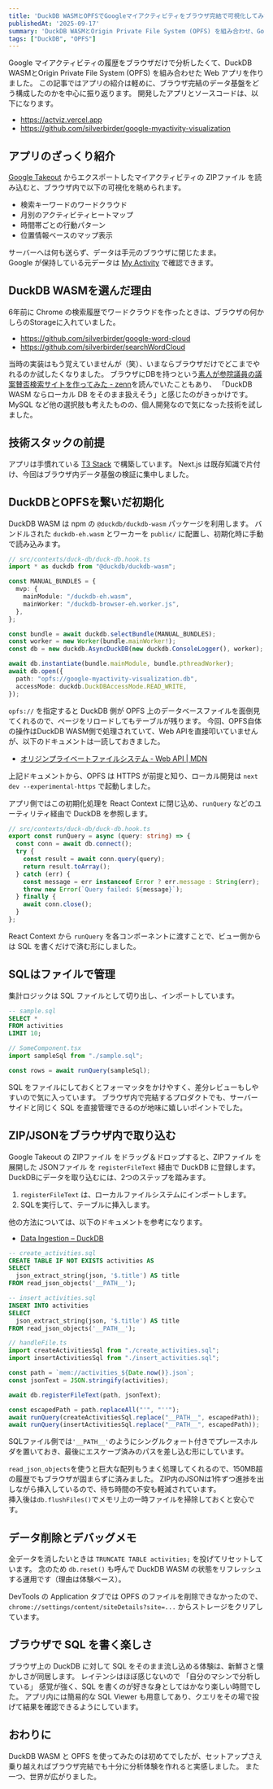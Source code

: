 ```yaml
---
title: 'DuckDB WASMとOPFSでGoogleマイアクティビティをブラウザ完結で可視化してみた'
publishedAt: '2025-09-17'
summary: 'DuckDB WASMとOrigin Private File System (OPFS) を組み合わせ、Google マイアクティビティの履歴をブラウザ内に閉じたまま扱えるようにしたときの設計と学びを整理しました。'
tags: ["DuckDB", "OPFS"]
---
```


Google マイアクティビティの履歴をブラウザだけで分析したくて、DuckDB WASMとOrigin Private File System (OPFS) を組み合わせた Web アプリを作りました。
この記事ではアプリの紹介は軽めに、ブラウザ完結のデータ基盤をどう構成したのかを中心に振り返ります。
開発したアプリとソースコードは、以下になります。

- https://actviz.vercel.app
- https://github.com/silverbirder/google-myactivity-visualization

## アプリのざっくり紹介

[Google Takeout](https://takeout.google.com/settings/takeout) からエクスポートしたマイアクティビティの ZIPファイル を読み込むと、ブラウザ内で以下の可視化を眺められます。

- 検索キーワードのワードクラウド
- 月別のアクティビティヒートマップ
- 時間帯ごとの行動パターン
- 位置情報ベースのマップ表示

サーバーへは何も送らず、データは手元のブラウザに閉じたまま。  
Google が保持している元データは [My Activity](https://myactivity.google.com/myactivity) で確認できます。

## DuckDB WASMを選んだ理由

6年前に Chrome の検索履歴でワードクラウドを作ったときは、ブラウザの何かしらのStorageに入れていました。

- https://github.com/silverbirder/google-word-cloud
- https://github.com/silverbirder/searchWordCloud

当時の実装はもう覚えていませんが（笑）、いまならブラウザだけでどこまでやれるのか試したくなりました。
ブラウザにDBを持つという[素人が参院議員の議案賛否検索サイトを作ってみた - zenn](https://zenn.dev/midorisawa07/articles/7b6b24a46925fd)を読んでいたこともあり、
「DuckDB WASM ならローカル DB をそのまま扱えそう」と感じたのがきっかけです。MySQL など他の選択肢も考えたものの、個人開発なので気になった技術を試しました。

## 技術スタックの前提

アプリは手慣れている [T3 Stack](https://create.t3.gg/) で構築しています。
Next.js は既存知識で片付け、今回はブラウザ内データ基盤の検証に集中しました。

## DuckDBとOPFSを繋いだ初期化

DuckDB WASM は npm の `@duckdb/duckdb-wasm` パッケージを利用します。
バンドルされた `duckdb-eh.wasm` とワーカーを `public/` に配置し、初期化時に手動で読み込みます。

```ts
// src/contexts/duck-db/duck-db.hook.ts
import * as duckdb from "@duckdb/duckdb-wasm";

const MANUAL_BUNDLES = {
  mvp: {
    mainModule: "/duckdb-eh.wasm",
    mainWorker: "/duckdb-browser-eh.worker.js",
  },
};

const bundle = await duckdb.selectBundle(MANUAL_BUNDLES);
const worker = new Worker(bundle.mainWorker!);
const db = new duckdb.AsyncDuckDB(new duckdb.ConsoleLogger(), worker);

await db.instantiate(bundle.mainModule, bundle.pthreadWorker);
await db.open({
  path: "opfs://google-myactivity-visualization.db",
  accessMode: duckdb.DuckDBAccessMode.READ_WRITE,
});
```

`opfs://` を指定すると DuckDB 側が OPFS 上のデータベースファイルを面倒見てくれるので、ページをリロードしてもテーブルが残ります。
今回、OPFS自体の操作はDuckDB WASM側で処理されていて、Web APIを直接叩いていませんが、以下のドキュメントは一読しておきました。

- [オリジンプライベートファイルシステム - Web API | MDN](https://developer.mozilla.org/ja/docs/Web/API/File_System_API/Origin_private_file_system)

上記ドキュメントから、OPFS は HTTPS が前提と知り、ローカル開発は `next dev --experimental-https` で起動しました。

アプリ側ではこの初期化処理を React Context に閉じ込め、`runQuery` などのユーティリティ経由で DuckDB を参照します。

```ts
// src/contexts/duck-db/duck-db.hook.ts
export const runQuery = async (query: string) => {
  const conn = await db.connect();
  try {
    const result = await conn.query(query);
    return result.toArray();
  } catch (err) {
    const message = err instanceof Error ? err.message : String(err);
    throw new Error(`Query failed: ${message}`);
  } finally {
    await conn.close();
  }
};
```

React Context から `runQuery` を各コンポーネントに渡すことで、ビュー側からは SQL を書くだけで済む形にしました。

## SQLはファイルで管理

集計ロジックは SQL ファイルとして切り出し、インポートしています。

```sql
-- sample.sql
SELECT *
FROM activities
LIMIT 10;
```

```ts
// SomeComponent.tsx
import sampleSql from "./sample.sql";

const rows = await runQuery(sampleSql);
```

SQL をファイルにしておくとフォーマッタをかけやすく、差分レビューもしやすいので気に入っています。
ブラウザ内で完結するプロダクトでも、サーバーサイドと同じく SQL を直接管理できるのが地味に嬉しいポイントでした。

## ZIP/JSONをブラウザ内で取り込む

Google Takeout の ZIPファイル をドラッグ＆ドロップすると、ZIPファイル を展開した JSONファイル を `registerFileText` 経由で DuckDB に登録します。
DuckDBにデータを取り込むには、2つのステップを踏みます。

1. `registerFileText` は、ローカルファイルシステムにインポートします。
2. SQLを実行して、テーブルに挿入します。

他の方法については、以下のドキュメントを参考になります。

- [Data Ingestion – DuckDB](https://duckdb.org/docs/stable/clients/wasm/data_ingestion.html)

```sql
-- create_activities.sql
CREATE TABLE IF NOT EXISTS activities AS
SELECT
  json_extract_string(json, '$.title') AS title
FROM read_json_objects('__PATH__');
```

```sql
-- insert_activities.sql
INSERT INTO activities
SELECT
  json_extract_string(json, '$.title') AS title
FROM read_json_objects('__PATH__');
```

```ts
// handleFile.ts
import createActivitiesSql from "./create_activities.sql";
import insertActivitiesSql from "./insert_activities.sql";

const path = `mem://activities_${Date.now()}.json`;
const jsonText = JSON.stringify(activities);

await db.registerFileText(path, jsonText);

const escapedPath = path.replaceAll("'", "''");
await runQuery(createActivitiesSql.replace("__PATH__", escapedPath));
await runQuery(insertActivitiesSql.replace("__PATH__", escapedPath));
```

SQLファイル側では`'__PATH__'`のようにシングルクォート付きでプレースホルダを置いておき、最後にエスケープ済みのパスを差し込む形にしています。

`read_json_objects`を使うと巨大な配列もうまく処理してくれるので、150MB超の履歴でもブラウザが固まらずに済みました。
ZIP内のJSONは1件ずつ進捗を出しながら挿入しているので、待ち時間の不安も軽減されています。  
挿入後は`db.flushFiles()`でメモリ上の一時ファイルを掃除しておくと安心です。

## データ削除とデバッグメモ

全データを消したいときは `TRUNCATE TABLE activities;` を投げてリセットしています。
念のため `db.reset()` も呼んで DuckDB WASM の状態をリフレッシュする運用です（理由は体験ベース）。

DevTools の Application タブでは OPFS のファイルを削除できなかったので、`chrome://settings/content/siteDetails?site=...` からストレージをクリアしています。

## ブラウザで SQL を書く楽しさ

ブラウザ上の DuckDB に対して SQL をそのまま流し込める体験は、新鮮さと懐かしさが同居します。
レイテンシはほぼ感じないので 「自分のマシンで分析している」 感覚が強く、SQL を書くのが好きな身としてはかなり楽しい時間でした。
アプリ内には簡易的な SQL Viewer も用意してあり、クエリをその場で投げて結果を確認できるようにしています。

## おわりに

DuckDB WASM と OPFS を使ってみたのは初めてでしたが、セットアップさえ乗り越えればブラウザ完結でも十分に分析体験を作れると実感しました。
また一つ、世界が広がりました。
